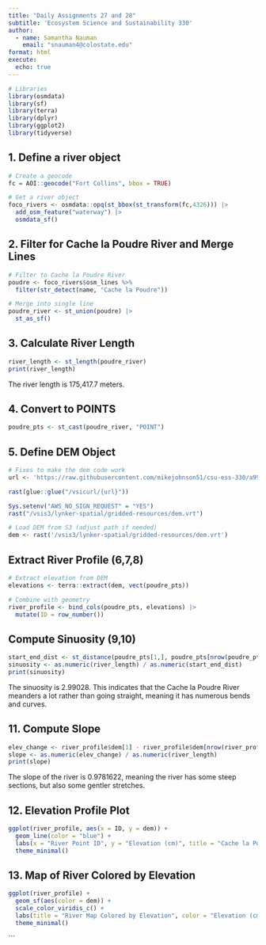 ```yaml
---
title: "Daily Assignments 27 and 28"
subtitle: 'Ecosystem Science and Sustainability 330'
author:
  - name: Samantha Nauman
    email: "snauman4@colostate.edu"
format: html
execute:
  echo: true
---
```

```r
# Libraries
library(osmdata)
library(sf)
library(terra)
library(dplyr)
library(ggplot2)
library(tidyverse)
```
## 1. Define a river object
```r
# Create a geocode
fc = AOI::geocode("Fort Collins", bbox = TRUE)

# Get a river object 
foco_rivers <- osmdata::opq(st_bbox(st_transform(fc,4326))) |> 
  add_osm_feature("waterway") |> 
  osmdata_sf()
```

## 2. Filter for Cache la Poudre River and Merge Lines
```r
# Filter to Cache la Poudre River
poudre <- foco_rivers$osm_lines %>%
  filter(str_detect(name, "Cache la Poudre"))

# Merge into single line
poudre_river <- st_union(poudre) |> 
  st_as_sf()
```

## 3. Calculate River Length
```r
river_length <- st_length(poudre_river)
print(river_length)
```

The river length is 175,417.7 meters.

## 4.  Convert to POINTS
```r
poudre_pts <- st_cast(poudre_river, "POINT")
```

## 5. Define DEM Object
```r
# Fixes to make the dem code work 
url <- 'https://raw.githubusercontent.com/mikejohnson51/csu-ess-330/a993e03df117a76c609ff4c018055f8c821a6de9/resources/foco-elev.tif'

rast(glue::glue("/vsicurl/{url}"))

Sys.setenv("AWS_NO_SIGN_REQUEST" = "YES")
rast("/vsis3/lynker-spatial/gridded-resources/dem.vrt")

# Load DEM from S3 (adjust path if needed)
dem <- rast('/vsis3/lynker-spatial/gridded-resources/dem.vrt')
```

## Extract River Profile (6,7,8)
```r
# Extract elevation from DEM
elevations <- terra::extract(dem, vect(poudre_pts))

# Combine with geometry
river_profile <- bind_cols(poudre_pts, elevations) |>
  mutate(ID = row_number())
```
## Compute Sinuosity (9,10)
```r
start_end_dist <- st_distance(poudre_pts[1,], poudre_pts[nrow(poudre_pts),])
sinuosity <- as.numeric(river_length) / as.numeric(start_end_dist)
print(sinuosity)
```
The sinuosity is 2.99028. This indicates that the Cache la Poudre River meanders a lot rather than going straight, meaning it has numerous bends and curves.  

## 11. Compute Slope
```r
elev_change <- river_profile$dem[1] - river_profile$dem[nrow(river_profile)]
slope <- as.numeric(elev_change) / as.numeric(river_length)
print(slope)
```
The slope of the river is 0.9781622, meaning the river has some steep sections, but also some gentler stretches. 

## 12. Elevation Profile Plot
```r
ggplot(river_profile, aes(x = ID, y = dem)) +
  geom_line(color = "blue") +
  labs(x = "River Point ID", y = "Elevation (cm)", title = "Cache la Poudre River Elevation Profile") +
  theme_minimal()
```

## 13. Map of River Colored by Elevation
```r
ggplot(river_profile) +
  geom_sf(aes(color = dem)) +
  scale_color_viridis_c() +
  labs(title = "River Map Colored by Elevation", color = "Elevation (cm)") +
  theme_minimal()
```
```